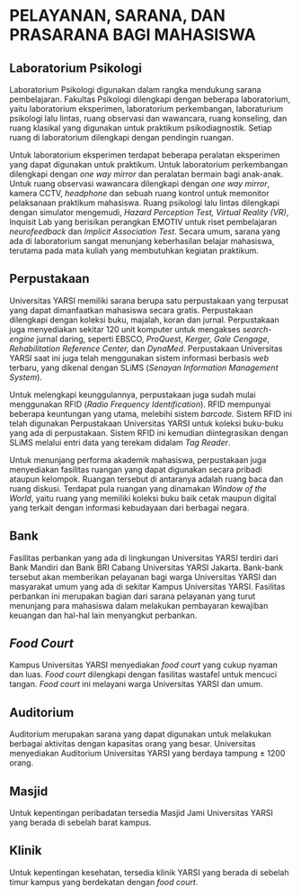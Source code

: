 # PELAYANAN, SARANA, DAN PRASARANA BAGI MAHASISWA

## **Laboratorium Psikologi**

Laboratorium Psikologi digunakan dalam rangka mendukung sarana pembelajaran. Fakultas Psikologi dilengkapi dengan beberapa laboratorium, yaitu laboratorium eksperimen, laboratorium perkembangan, laboraturium psikologi lalu lintas, ruang observasi dan wawancara, ruang konseling, dan ruang klasikal yang digunakan untuk praktikum psikodiagnostik. Setiap ruang di laboratorium dilengkapi dengan pendingin ruangan.

Untuk laboratorium eksperimen terdapat beberapa peralatan eksperimen yang dapat digunakan untuk praktikum. Untuk laboratorium perkembangan dilengkapi dengan *one way mirror* dan peralatan bermain bagi anak-anak. Untuk ruang observasi wawancara dilengkapi dengan *one way mirror*, kamera CCTV, *headphone* dan sebuah ruang kontrol untuk memonitor pelaksanaan praktikum mahasiswa. Ruang psikologi lalu lintas dilengkapi dengan simulator mengemudi, *Hazard Perception Test, Virtual Reality (VR)*, Inquisit Lab yang berisikan perangkan EMOTIV untuk riset pembelajaran *neurofeedback* dan *Implicit Association Test*. Secara umum, sarana yang ada di laboratorium sangat menunjang keberhasilan belajar mahasiswa, terutama pada mata kuliah yang membutuhkan kegiatan praktikum.

## **Perpustakaan**

Universitas YARSI memiliki sarana berupa satu perpustakaan yang terpusat yang dapat dimanfaatkan mahasiswa secara gratis. Perpustakaan dilengkapi dengan koleksi buku, majalah, koran dan jurnal. Perpustakaan juga menyediakan sekitar 120 unit komputer untuk mengakses *search-engine* jurnal daring, seperti EBSCO, *ProQues*t, *Kerger, Gale Cengage*, *Rehabilitation Reference Center,* dan *DynaMed*. Perpustakaan Universitas YARSI saat ini juga telah menggunakan sistem informasi berbasis *web* terbaru, yang dikenal dengan SLiMS (*Senayan Information Management System*).

Untuk melengkapi keunggulannya, perpustakaan juga sudah mulai menggunakan RFID (*Radio Frequency Identification*). RFID mempunyai beberapa keuntungan yang utama, melebihi sistem *barcode.* Sistem RFID ini telah digunakan Perpustakaan Universitas YARSI untuk koleksi buku-buku yang ada di perpustakaan. Sistem RFID ini kemudian diintegrasikan dengan SLiMS melalui entri data yang terekam didalam *Tag Reader*.

Untuk menunjang performa akademik mahasiswa, perpustakaan juga menyediakan fasilitas ruangan yang dapat digunakan secara pribadi ataupun kelompok. Ruangan tersebut di antaranya adalah ruang baca dan ruang diskusi. Terdapat pula ruangan yang dinamakan *Window of the World*, yaitu ruang yang memiliki koleksi buku baik cetak maupun digital yang terkait dengan informasi kebudayaan dari berbagai negara.

## **Bank**

Fasilitas perbankan yang ada di lingkungan Universitas YARSI terdiri dari Bank Mandiri dan Bank BRI Cabang Universitas YARSI Jakarta. Bank-bank tersebut akan memberikan pelayanan bagi warga Universitas YARSI dan masyarakat umum yang ada di sekitar Kampus Universitas YARSI. Fasilitas perbankan ini merupakan bagian dari sarana pelayanan yang turut menunjang para mahasiswa dalam melakukan pembayaran kewajiban keuangan dan hal-hal lain menyangkut perbankan.

## ***Food Court***

Kampus Universitas YARSI menyediakan *food court* yang cukup nyaman dan luas. *Food court* dilengkapi dengan fasilitas wastafel untuk mencuci tangan. *Food court* ini melayani warga Universitas YARSI dan umum.

## **Auditorium**

Auditorium merupakan sarana yang dapat digunakan untuk melakukan berbagai aktivitas dengan kapasitas orang yang besar. Universitas menyediakan Auditorium Universitas YARSI yang berdaya tampung ± 1200 orang.

## **Masjid**

Untuk kepentingan peribadatan tersedia Masjid Jami Universitas YARSI yang berada di sebelah barat kampus.

## **Klinik**

Untuk kepentingan kesehatan, tersedia klinik YARSI yang berada di sebelah timur kampus yang berdekatan dengan *food court*. 
